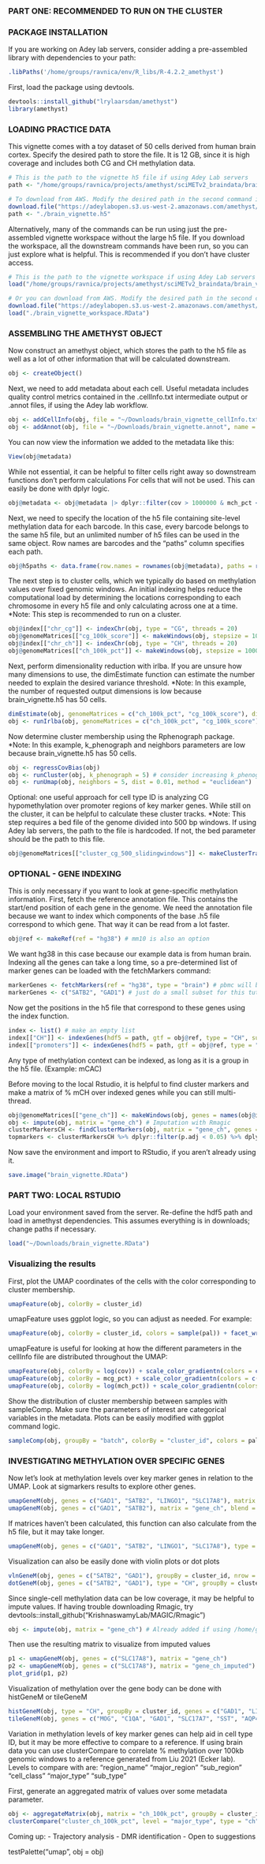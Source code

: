 ### PART ONE: RECOMMENDED TO RUN ON THE CLUSTER ###
########################################################################################################
### PACKAGE INSTALLATION ###
If you are working on Adey lab servers, consider adding a pre-assembled library with dependencies to your path:

```r
.libPaths('/home/groups/ravnica/env/R_libs/R-4.2.2_amethyst')
```

First, load the package using devtools. 

```r
devtools::install_github("lrylaarsdam/amethyst")
library(amethyst)
```

########################################################################################################
### LOADING PRACTICE DATA ###

This vignette comes with a toy dataset of 50 cells derived from human brain cortex. Specify the desired path to store the file. It is 12 GB, since it is high coverage and includes both CG and CH methylation data.

```r
# This is the path to the vignette h5 file if using Adey Lab servers
path <- "/home/groups/ravnica/projects/amethyst/sciMETv2_braindata/brain_vignette.h5" 

# To download from AWS. Modify the desired path in the second command if you don't want it in the working directory.
download.file("https://adeylabopen.s3.us-west-2.amazonaws.com/amethyst/brain_vignette.h5", "brain_vignette.h5", method = "curl") 
path <- "./brain_vignette.h5"
```

Alternatively, many of the commands can be run using just the pre-assembled vignette workspace without the large h5 file. If you download the workspace, all the downstream commands have been run, so you can just explore what is helpful. This is recommended if you don't have cluster access.

```r
# This is the path to the vignette workspace if using Adey Lab servers
load("/home/groups/ravnica/projects/amethyst/sciMETv2_braindata/brain_vignette_workspace.RData") 

# Or you can download from AWS. Modify the desired path in the second command if you don't want it in the working directory.
download.file("https://adeylabopen.s3.us-west-2.amazonaws.com/amethyst/brain_vignette_workspace.RData", "brain_vignette_workspace.RData", method = "curl") 
load("./brain_vignette_workspace.RData")
```

########################################################################################################
### ASSEMBLING THE AMETHYST OBJECT ###

Now construct an amethyst object, which stores the path to the h5 file as well as a lot of other information that will be calculated downstream.

```r
obj <- createObject()
```

Next, we need to add metadata about each cell. Useful metadata includes quality control metrics contained in the .cellInfo.txt intermediate output or .annot files, if using the Adey lab workflow.

```r
obj <- addCellInfo(obj, file = "~/Downloads/brain_vignette_cellInfo.txt")
obj <- addAnnot(obj, file = "~/Downloads/brain_vignette.annot", name = "method") 
```

You can now view the information we added to the metadata like this:

```r
View(obj@metadata)
```

While not essential, it can be helpful to filter cells right away so downstream functions don't perform calculations
For cells that will not be used. This can easily be done with dplyr logic.

```r
obj@metadata <- obj@metadata |> dplyr::filter(cov > 1000000 & mch_pct < 12)
```

Next, we need to specify the location of the h5 file containing site-level methylation data for each barcode. In this case, every barcode belongs to the same h5 file, but an unlimited number of h5 files can be used in the same object. Row names are barcodes and the "paths" column specifies each path.

```r
obj@h5paths <- data.frame(row.names = rownames(obj@metadata), paths = rep(path, length(rownames(obj@metadata))))
```

The next step is to cluster cells, which we typically do based on methylation values over fixed genomic windows. 
An initial indexing helps reduce the computational load by determining the locations corresponding to each chromosome in every h5 file and only calculating across one at a time.
*Note: This step is recommended to run on a cluster.

```r
obj@index[["chr_cg"]] <- indexChr(obj, type = "CG", threads = 20)
obj@genomeMatrices[["cg_100k_score"]] <- makeWindows(obj, stepsize = 100000, type = "CG", metric = "score", threads = 20, index = "chr_cg", nmin = 5, species = "hg38")
obj@index[["chr_ch"]] <- indexChr(obj, type = "CH", threads = 20)
obj@genomeMatrices[["ch_100k_pct"]] <- makeWindows(obj, stepsize = 100000, type = "CH", metric = "percent", threads = 20, species = "hg38", index = "chr_ch", nmin = 10)
```

Next, perform dimensionality reduction with irlba. If you are unsure how many dimensions to use, the dimEstimate function can estimate the number needed to explain the desired variance threshold.
*Note: In this example, the number of requested output dimensions is low because brain_vignette.h5 has 50 cells. 

```r
dimEstimate(obj, genomeMatrices = c("ch_100k_pct", "cg_100k_score"), dims = c(10, 10), threshold = 0.98)
obj <- runIrlba(obj, genomeMatrices = c("ch_100k_pct", "cg_100k_score"), dims = c(5, 5))
```

Now determine cluster membership using the Rphenograph package.
*Note: In this example, k_phenograph and neighbors parameters are low because brain_vignette.h5 has 50 cells.

```r
obj <- regressCovBias(obj)
obj <- runCluster(obj, k_phenograph = 5) # consider increasing k_phenograph to 50 for larger datasets
obj <- runUmap(obj, neighbors = 5, dist = 0.01, method = "euclidean") 
```

Optional: one useful approach for cell type ID is analyzing CG hypomethylation over promoter regions of key marker genes. While still on the cluster, it can be helpful to calculate these cluster tracks.
*Note: This step requires a bed file of the genome divided into 500 bp windows. If using Adey lab servers, the path to the file is hardcoded. If not, the bed parameter should be the path to this file.

```r
obj@genomeMatrices[["cluster_cg_500_slidingwindows"]] <- makeClusterTracks(obj, type = "CG", threads = 20, bed = "hg38", index = "chr_cg") 
```

########################################################################################################
### OPTIONAL - GENE INDEXING ### 
This is only necessary if you want to look at gene-specific methylation information.
First, fetch the reference annotation file. This contains the start/end position of each gene in the genome. We need the annotation file because we want to index which components of the base .h5 file correspond to which gene. That way it can be read from a lot faster.
 
```r
obj@ref <- makeRef(ref = "hg38") # mm10 is also an option
```

We want hg38 in this case because our example data is from human brain. 
Indexing all the genes can take a long time, so a pre-determined list of marker genes can be loaded with the fetchMarkers command:

```r
markerGenes <- fetchMarkers(ref = "hg38", type = "brain") # pbmc will be added eventually
markerGenes <- c("SATB2", "GAD1") # just do a small subset for this tutorial
```

Now get the positions in the h5 file that correspond to these genes using the index function.

```r
index <- list() # make an empty list
index[["CH"]] <- indexGenes(hdf5 = path, gtf = obj@ref, type = "CH", subset = markerGenes, threads = 10)
index[["promoters"]] <- indexGenes(hdf5 = path, gtf = obj@ref, type = "promoters", subset = markerGenes, threads = 10) # promoter indexing finds CG base level information +/- 1500 bp around the first position of the gene (strand-aware)
```

Any type of methylation context can be indexed, as long as it is a group in the h5 file. (Example: mCAC)

Before moving to the local Rstudio, it is helpful to find cluster markers and make a matrix of % mCH over indexed genes while you can still multi-thread. 

```r
obj@genomeMatrices[["gene_ch"]] <- makeWindows(obj, genes = names(obj@index[["CH"]]), threads = 20, type = "CH", nmin = 2)
obj <- impute(obj, matrix = "gene_ch") # Imputation with Rmagic 
clusterMarkersCH <- findClusterMarkers(obj, matrix = "gene_ch", genes = rownames(obj@genomeMatrices[["gene_ch"]]), threads = 10) # Matrix does not have to be pre-computed, but it speeds things up downstream 
topmarkers <- clusterMarkersCH %>% dplyr::filter(p.adj < 0.05) %>% dplyr::group_by(cluster_id, direction) %>% top_n(5, wt = p.adj)
```

Now save the environment and import to RStudio, if you aren't already using it.

```r
save.image("brain_vignette.RData")
```

########################################################################################################
### PART TWO: LOCAL RSTUDIO ####

Load your environment saved from the server. Re-define the hdf5 path and load in amethyst dependencies. This assumes everything is in downloads; change paths if necessary.

```r
load("~/Downloads/brain_vignette.RData")
```

### Visualizing the results ###
First, plot the UMAP coordinates of the cells with the color corresponding to cluster membership.

```r
umapFeature(obj, colorBy = cluster_id)
```

umapFeature uses ggplot logic, so you can adjust as needed. For example:

```r
umapFeature(obj, colorBy = cluster_id, colors = sample(pal)) + facet_wrap(vars(batch)) # Batch is made up to illustrate function utility
```

umapFeature is useful for looking at how the different parameters in the cellInfo file are distributed throughout the UMAP:

```r
umapFeature(obj, colorBy = log(cov)) + scale_color_gradientn(colors = c("black", "turquoise", "gold", "red")) # no coverage bias!
umapFeature(obj, colorBy = mcg_pct) + scale_color_gradientn(colors = c("black", "turquoise", "gold", "red")) 
umapFeature(obj, colorBy = log(mch_pct)) + scale_color_gradientn(colors = c("black", "turquoise", "gold", "red")) # helps distinguish neuron vs glia populations
```

Show the distribution of cluster membership between samples with sampleComp. Make sure the parameters of interest are categorical variables in the metadata. Plots can be easily modified with ggplot command logic.

```r
sampleComp(obj, groupBy = "batch", colorBy = "cluster_id", colors = pal) 
```

########################################################################################################
### INVESTIGATING METHYLATION OVER SPECIFIC GENES ### 

Now let's look at methylation levels over key marker genes in relation to the UMAP.
Look at sigmarkers results to explore other genes.

```r
umapGeneM(obj, genes = c("GAD1", "SATB2", "LINGO1", "SLC17A8"), matrix = "gene_ch") 
umapGeneM(obj, genes = c("GAD1", "SATB2"), matrix = "gene_ch", blend = T) # these two are pretty mutually exclusive

```

If matrices haven't been calculated, this function can also calculate from the h5 file, but it may take longer.

```r
umapGeneM(obj, genes = c("GAD1", "SATB2", "LINGO1", "SLC17A8"), type = "CH") # You need "~/Downloads/brain_vignette.h5" to exist for this, or modify obj@h5path 
```

Visualization can also be easily done with violin plots or dot plots

```r
vlnGeneM(obj, genes = c("SATB2", "GAD1"), groupBy = cluster_id, nrow = 2, matrix = "gene_ch")
dotGeneM(obj, genes = c("SATB2", "GAD1"), type = "CH", groupBy = cluster_id) # You need "~/Downloads/brain_vignette.h5" to exist for this, or modify obj@h5path 
```

Since single-cell methylation data can be low coverage, it may be helpful to impute values.
If having trouble downloading Rmagic, try devtools::install_github("KrishnaswamyLab/MAGIC/Rmagic")

```r
obj <- impute(obj, matrix = "gene_ch") # Already added if using /home/groups/ravnica/projects/amethyst/sciMETv2_braindata/brain_vignette_workspace.RData
```

Then use the resulting matrix to visualize from imputed values

```r
p1 <- umapGeneM(obj, genes = c("SLC17A8"), matrix = "gene_ch")
p2 <- umapGeneM(obj, genes = c("SLC17A8"), matrix = "gene_ch_imputed") 
plot_grid(p1, p2)
```

Visualization of methylation over the gene body can be done with histGeneM or tileGeneM

```r
histGeneM(obj, type = "CH", groupBy = cluster_id, genes = c("GAD1", "LINGO1"), bins = 40) # You need "~/Downloads/brain_vignette.h5" to exist for this, or modify obj@h5path 
tileGeneM(obj, genes = c("MOG", "C1QA", "GAD1", "SLC17A7", "SST", "AQP4"), matrix = "cluster_cg_500_slidingwindows", nrow = 3) 
```

Variation in methylation levels of key marker genes can help aid in cell type ID, but it may be more effective to compare to a reference. If using brain data you can use clusterCompare to correlate % methylation over 100kb genomic windows to a reference generated from Liu 2021 (Ecker lab). Levels to compare with are:
"region_name"  "major_region" "sub_region"   "cell_class"   "major_type"   "sub_type" 

First, generate an aggregated matrix of values over some metadata parameter.

```r
obj <- aggregateMatrix(obj, matrix = "ch_100k_pct", groupBy = cluster_id, name = "cluster_ch_100k_pct") # Already added if using /home/groups/ravnica/projects/amethyst/sciMETv2_braindata/brain_vignette_workspace.RData
clusterCompare("cluster_ch_100k_pct", level = "major_type", type = "ch", n = 5) # Correlation very low because it is human vs. mouse. Still working on this
```

Coming up:
- Trajectory analysis
- DMR identification
- Open to suggestions



testPalette("umap", obj = obj)



